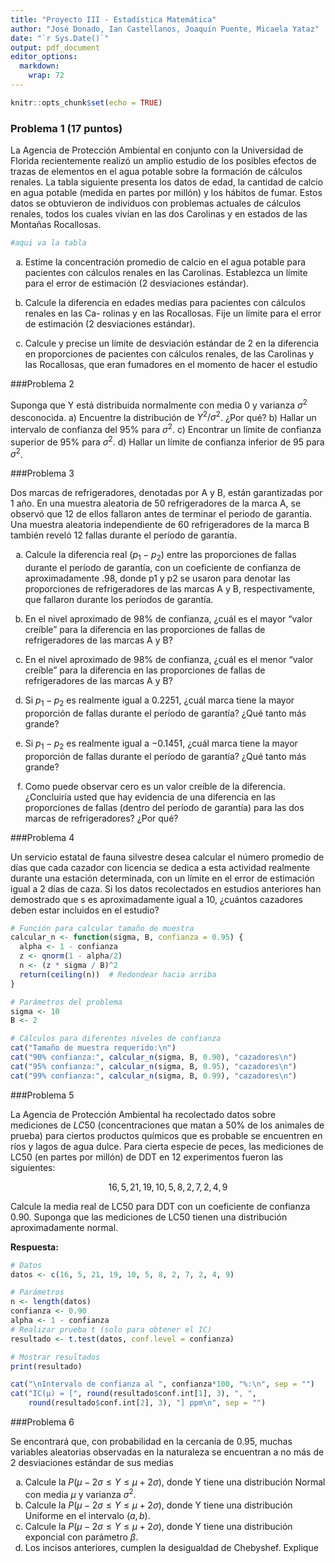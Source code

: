 ```yaml
---
title: "Proyecto III - Estadística Matemática"
author: "José Donado, Ian Castellanos, Joaquín Puente, Micaela Yataz"
date: "`r Sys.Date()`"
output: pdf_document
editor_options: 
  markdown: 
    wrap: 72
---
```


```r
knitr::opts_chunk$set(echo = TRUE)
```

### Problema 1 (17 puntos)

La Agencia de Protección Ambiental en conjunto con la Universidad de Florida recientemente realizó un amplio estudio de los posibles efectos de trazas de elementos en el agua potable sobre la formación de cálculos renales. La tabla siguiente presenta los datos de edad, la cantidad de calcio en agua potable (medida en partes por millón) y los hábitos de fumar. Estos datos se obtuvieron de individuos con problemas actuales de cálculos renales, todos los cuales vivían en las dos Carolinas y en estados de las Montañas Rocallosas.

```r
#aqui va la tabla
```

a) Estime la concentración promedio de calcio en el agua potable para pacientes con
cálculos renales en las Carolinas. Establezca un límite para el error de estimación (2
desviaciones estándar).

b) Calcule la diferencia en edades medias para pacientes con cálculos renales en las Ca-
rolinas y en las Rocallosas. Fije un límite para el error de estimación (2 desviaciones
estándar).

c) Calcule y precise un límite de desviación estándar de 2 en la diferencia en proporciones
de pacientes con cálculos renales, de las Carolinas y las Rocallosas, que eran fumadores
en el momento de hacer el estudio


###Problema 2

Suponga que Y está distribuida normalmente con media $0$ y varianza $\sigma^2$ desconocida.
a) Encuentre la distribución de $Y^2/ \sigma^2$. ¿Por qué?
b) Hallar un intervalo de confianza del $95\%$ para $\sigma^2$.
c) Encontrar un límite de confianza superior de $95\%$ para $\sigma^2$.
d) Hallar un límite de confianza inferior de $95%$ para $\sigma^2$.


###Problema 3

Dos marcas de refrigeradores, denotadas por A y B, están garantizadas por 1 año. En una muestra aleatoria de 50 refrigeradores de la marca A, se observó que 12 de ellos fallaron antes de terminar el periodo de garantía. Una muestra aleatoria independiente de 60 refrigeradores de la marca B también reveló 12 fallas durante el período de garantía.


a) Calcule la diferencia real $(p_1 - p_2)$ entre las proporciones de fallas durante el período de garantía, con un coeficiente de confianza de aproximadamente .98, donde p1 y p2 se usaron para denotar las proporciones de refrigeradores de las marcas A y B, respectivamente, que fallaron durante los períodos de garantía.

b) En el nivel aproximado de $98 \%$ de confianza, ¿cuál es el mayor "valor creíble" para la diferencia en las proporciones de fallas de refrigeradores de las marcas A y B?

c) En el nivel aproximado de $98 \%$ de confianza, ¿cuál es el menor "valor creíble" para la diferencia en las proporciones de fallas de refrigeradores de las marcas A y B?

d) Si $p_1 - p_2$ es realmente igual a $0.2251$, ¿cuál marca tiene la mayor proporción de fallas durante el período de garantía? ¿Qué tanto más grande?

e) Si $p_1 - p_2$ es realmente igual a $-0.1451$, ¿cuál marca tiene la mayor proporción de fallas durante el período de garantía? ¿Qué tanto más grande?

f) Como puede observar cero es un valor creíble de la diferencia. ¿Concluiría usted que hay evidencia de una diferencia en las proporciones de fallas (dentro del período de garantía) para las dos marcas de refrigeradores? ¿Por qué?

###Problema 4

Un servicio estatal de fauna silvestre desea calcular el número
promedio de días que cada cazador con licencia se dedica a esta actividad realmente durante una estación determinada, con un límite en el error de estimación igual a $2$ días de caza. Si los datos recolectados en estudios anteriores han demostrado que s es aproximadamente igual a 10, ¿cuántos cazadores deben estar incluidos en el estudio?

```r
# Función para calcular tamaño de muestra
calcular_n <- function(sigma, B, confianza = 0.95) {
  alpha <- 1 - confianza
  z <- qnorm(1 - alpha/2)
  n <- (z * sigma / B)^2
  return(ceiling(n))  # Redondear hacia arriba
}

# Parámetros del problema
sigma <- 10
B <- 2

# Cálculos para diferentes niveles de confianza
cat("Tamaño de muestra requerido:\n")
cat("90% confianza:", calcular_n(sigma, B, 0.90), "cazadores\n")
cat("95% confianza:", calcular_n(sigma, B, 0.95), "cazadores\n")
cat("99% confianza:", calcular_n(sigma, B, 0.99), "cazadores\n")
```


###Problema 5

La Agencia de Protección Ambiental ha recolectado datos sobre
mediciones de $LC50$ (concentraciones que matan a $50 \%$ de los animales de prueba) para ciertos productos químicos que es probable se encuentren en ríos y lagos de agua dulce. Para cierta especie de peces, las mediciones de LC50 (en partes por millón) de DDT en 12 experimentos fueron las siguientes:

$$16, 5, 21, 19, 10, 5, 8, 2, 7, 2, 4, 9$$

Calcule la media real de LC50 para DDT con un coeficiente de confianza $0.90$. Suponga que las mediciones de LC50 tienen una distribución aproximadamente normal.


**Respuesta:**
```r
# Datos
datos <- c(16, 5, 21, 19, 10, 5, 8, 2, 7, 2, 4, 9)

# Parámetros
n <- length(datos)
confianza <- 0.90
alpha <- 1 - confianza
# Realizar prueba t (solo para obtener el IC)
resultado <- t.test(datos, conf.level = confianza)

# Mostrar resultados
print(resultado)

cat("\nIntervalo de confianza al ", confianza*100, "%:\n", sep = "")
cat("IC(μ) = [", round(resultado$conf.int[1], 3), ", ", 
    round(resultado$conf.int[2], 3), "] ppm\n", sep = "")

```


###Problema 6

Se encontrará que, con probabilidad en la cercanía de $0.95$, muchas variables aleatorias observadas en la naturaleza se encuentran a no más de $2$ desviaciones estándar de sus medias

a) Calcule la $P(\mu − 2\sigma ≤ Y ≤ \mu + 2\sigma)$, donde Y tiene una distribución Normal con media $\mu$ y varianza $\sigma^2$.
b) Calcule la $P(\mu − 2\sigma ≤ Y ≤ \mu + 2\sigma)$, donde Y tiene una distribución Uniforme en el intervalo $(a,b)$.
c) Calcule la $P(\mu − 2\sigma ≤ Y ≤ \mu + 2\sigma)$, donde Y tiene una distribución exponcial con parámetro $\beta$.
d) Los incisos anteriores, cumplen la desigualdad de Chebyshef. Explique





